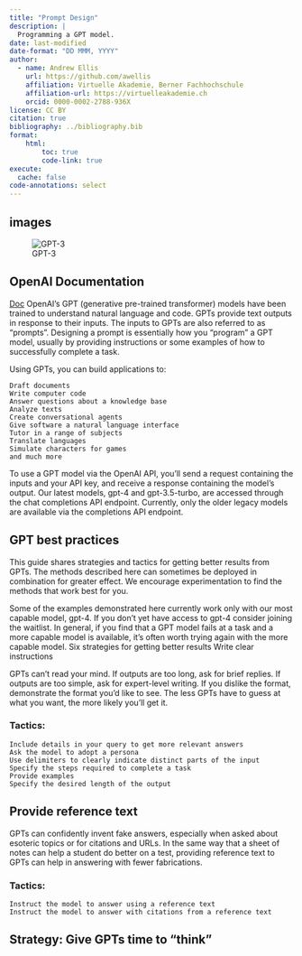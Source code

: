 ```yaml
---
title: "Prompt Design"
description: |
  Programming a GPT model.
date: last-modified
date-format: "DD MMM, YYYY"
author: 
  - name: Andrew Ellis
    url: https://github.com/awellis
    affiliation: Virtuelle Akademie, Berner Fachhochschule
    affiliation-url: https://virtuelleakademie.ch
    orcid: 0000-0002-2788-936X
license: CC BY
citation: true
bibliography: ../bibliography.bib
format:
    html:
        toc: true
        code-link: true
execute: 
  cache: false
code-annotations: select
---
```



## images

![GPT-3](../assets/10-gpt3-fine-tuning.gif)


## OpenAI Documentation
[Doc](https://platform.openai.com/docs/guides/gpt)
OpenAI's GPT (generative pre-trained transformer) models have been trained to understand natural language and code. GPTs provide text outputs in response to their inputs. The inputs to GPTs are also referred to as "prompts". Designing a prompt is essentially how you “program” a GPT model, usually by providing instructions or some examples of how to successfully complete a task.

Using GPTs, you can build applications to:

    Draft documents
    Write computer code
    Answer questions about a knowledge base
    Analyze texts
    Create conversational agents
    Give software a natural language interface
    Tutor in a range of subjects
    Translate languages
    Simulate characters for games
    and much more

To use a GPT model via the OpenAI API, you’ll send a request containing the inputs and your API key, and receive a response containing the model’s output. Our latest models, gpt-4 and gpt-3.5-turbo, are accessed through the chat completions API endpoint. Currently, only the older legacy models are available via the completions API endpoint.


## GPT best practices

This guide shares strategies and tactics for getting better results from GPTs. The methods described here can sometimes be deployed in combination for greater effect. We encourage experimentation to find the methods that work best for you.

Some of the examples demonstrated here currently work only with our most capable model, gpt-4. If you don't yet have access to gpt-4 consider joining the waitlist. In general, if you find that a GPT model fails at a task and a more capable model is available, it's often worth trying again with the more capable model.
Six strategies for getting better results
Write clear instructions

GPTs can’t read your mind. If outputs are too long, ask for brief replies. If outputs are too simple, ask for expert-level writing. If you dislike the format, demonstrate the format you’d like to see. The less GPTs have to guess at what you want, the more likely you’ll get it.

### Tactics:

    Include details in your query to get more relevant answers
    Ask the model to adopt a persona
    Use delimiters to clearly indicate distinct parts of the input
    Specify the steps required to complete a task
    Provide examples
    Specify the desired length of the output


## Provide reference text

GPTs can confidently invent fake answers, especially when asked about esoteric topics or for citations and URLs. In the same way that a sheet of notes can help a student do better on a test, providing reference text to GPTs can help in answering with fewer fabrications.

### Tactics:

    Instruct the model to answer using a reference text
    Instruct the model to answer with citations from a reference text


## Strategy: Give GPTs time to "think"